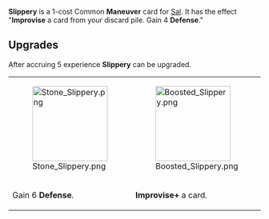 {{Card
|rarity = Common
|decktype = Battle
|cardtype = Maneuver
|character = Sal
|keywords = [[Improvise]], [[Defense]]
|upgradeable = Yes
|expreq = 9
|upgrade1 = Stone Slippery
|upgrade2 = Boosted Slippery}}
{{Quote|Hold still so I can kill you!}}

'''Slippery''' is a 1-cost Common '''Maneuver''' card for [[Sal]]. It has the effect "'''Improvise''' a card from your discard pile. Gain 4 '''Defense'''."

==Upgrades==
After accruing 5 experience '''Slippery''' can be upgraded.
{| class="wikitable" style="text-align:center"
|-
|[[File:Stone Slippery.png|150px]]
|[[File:Boosted Slippery.png|150px]]
|-
!Gain 6 '''Defense'''.
!'''Improvise+''' a card.
|}